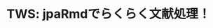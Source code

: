 # TWS: jpaRmdでらくらく文献処理！

<!--


<iframe src="https://kosugitti.github.io/slides/JPA2021_jpaRmdCitation/JPA_citation.html#1" width="672" height="400px"></iframe>


スライドは以下のリンクをクリックいただくブラウザの全画面で見ることができます。

https://kosugitti.github.io/slides/JPA2021_jpaRmdCitation/JPA_citation.html#1

-->